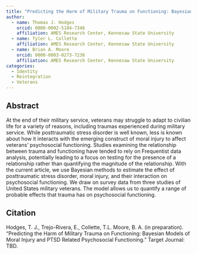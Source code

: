 ```yaml
---
title: "Predicting the Harm of Military Trauma on Functioning: Bayesian Models of Moral Injury and PTSD Related Psychosocial Functioning"
author:
  - name: Thomas J. Hodges
    orcid: 0000-0002-5184-7346
    affiliation: AMES Research Center, Kennesaw State University
  - name: Tyler L. Collette
    affiliation: AMES Research Center, Kennesaw State University
  - name: Brian A. Moore
    orcid: 0000-0003-0273-7236
    affiliation: AMES Research Center, Kennesaw State University
categories:
  - Identity
  - Reintegration
  - Veterans
---
```


## Abstract

At the end of their military service, veterans may struggle to adapt to civilian life for a variety of reasons, including traumas experienced during military service. While posttraumatic stress disorder is well known, less is known about how it interacts with the emerging construct of moral injury to affect veterans’ psychosocial functioning. Studies examining the relationship between trauma and functioning have tended to rely on Frequentist data analysis, potentially leading to a focus on testing for the presence of a relationship rather than quantifying the magnitude of the relationship. With the current article, we use Bayesian methods to estimate the effect of posttraumatic stress disorder, moral injury, and their interaction on psychosocial functioning. We draw on survey data from three studies of United States military veterans. The model allows us to quantify a range of probable effects that trauma has on psychosocial functioning.

## Citation

Hodges, T. J., Trejo-Rivera, E., Collette, T.L. Moore, B. A. (in preparation). “Predicting the Harm of Military Trauma on Functioning: Bayesian Models of Moral Injury and PTSD Related Psychosocial Functioning.” Target Journal: TBD.
